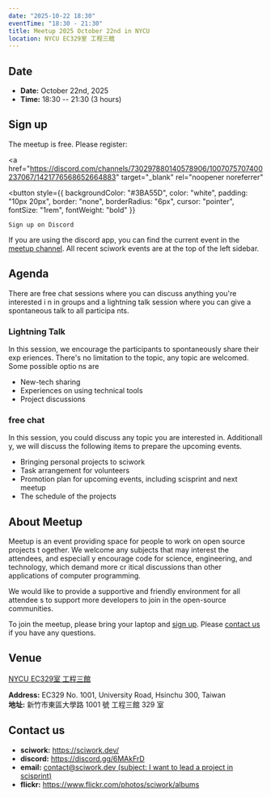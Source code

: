 ```yaml
---
date: "2025-10-22 18:30"
eventTime: "18:30 - 21:30"
title: Meetup 2025 October 22nd in NYCU
location: NYCU EC329室 工程三館
---
```


## Date

- **Date:** October 22nd, 2025
- **Time:** 18:30 -- 21:30 (3 hours)

## Sign up

The meetup is free. Please register:

<a 
  href="https://discord.com/channels/730297880140578906/1007075707400237067/1421776568652664883" 
  target="_blank" 
  rel="noopener noreferrer"
>
  <button 
    style={{
      backgroundColor: "#3BA55D",
      color: "white",
      padding: "10px 20px",
      border: "none",
      borderRadius: "6px",
      cursor: "pointer",
      fontSize: "1rem",
      fontWeight: "bold"
    }}
  >
    Sign up on Discord
  </button>
</a>

If you are using the discord app, you can find the current event in the 
[meetup channel](https://discordapp.com/channels/730297880140578906/1007075707400237067).
All recent sciwork events are at the top of the left sidebar.


## Agenda

There are free chat sessions where you can discuss anything you're interested i
n in groups and
a lightning talk session where you can give a spontaneous talk to all participa
nts.

<AgendaTable>
  <AgendaTable.Row time="18:30 - 19:30">
    <AgendaTable.Topic title="Free chat" />
  </AgendaTable.Row>
  <AgendaTable.Row time="19:30 - 20:30">
    <AgendaTable.Topic title="Lightning Talk" />
  </AgendaTable.Row>
  <AgendaTable.Row time="20:30 - 21:30">
    <AgendaTable.Topic title="Free chat" />
  </AgendaTable.Row>
</AgendaTable>

### Lightning Talk

In this session, we encourage the participants to spontaneously share their exp
eriences.
There's no limitation to the topic, any topic are welcomed. Some possible optio
ns are

- New-tech sharing
- Experiences on using technical tools
- Project discussions

### free chat

In this session, you could discuss any topic you are interested in. Additionall
y, we will discuss the following items to prepare the upcoming events.

- Bringing personal projects to sciwork
- Task arrangement for volunteers
- Promotion plan for upcoming events, including scisprint and next meetup
- The schedule of the projects

## About Meetup

Meetup is an event providing space for people to work on open source projects t
ogether. We welcome any subjects that may interest the attendees, and especiall
y encourage code for science, engineering, and technology, which demand more cr
itical discussions than other applications of computer programming.

We would like to provide a supportive and friendly environment for all attendee
s to support more developers to join in the open-source communities.

To join the meetup, please bring your laptop and [sign up](#sign-up). Please 
[contact us](#contact-us) if you have any questions.

## Venue

[NYCU EC329室 工程三館](https://www.nycu.edu.tw/userfiles/nycuch/files/20240507162223659.pdf)

**Address:** EC329 No. 1001, University Road, Hsinchu 300, Taiwan  
**地址:** 新竹市東區大學路 1001 號 工程三館 329 室

<Map src="https://www.google.com/maps/embed?pb=!1m14!1m8!1m3!1d642.5507242197658!2d120.99719205821702!3d24.787349450240324!3m2!1i1024!2i768!4f13.1!3m3!1m2!1s0x3468360f96adabd7%3A0xedfd1ba0fa6c6bf7!2z5ZyL56uL6Zm95piO5Lqk6YCa5aSn5a24IOW3peeoi-S4iemkqA!5e0!3m2!1szh-TW!2stw!4v1756292267647!5m2!1szh-TW!2stw" />

## Contact us

- **sciwork:** https://sciwork.dev/
- **discord:** https://discord.gg/6MAkFrD
- **email:** [contact@sciwork.dev (subject: I want to lead a project in scisprint)](mailto:contact@sciwork.dev?subject=[sciwork]%20I%20want%20to%20lead%20a%20project%20in%20scisprint)
- **flickr:** https://www.flickr.com/photos/sciwork/albums
